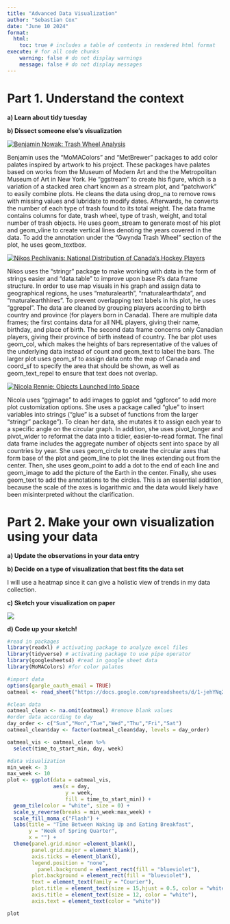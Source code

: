 ```yaml
---
title: "Advanced Data Visualization"
author: "Sebastian Cox"
date: "June 10 2024"
format:
  html: 
    toc: true # includes a table of contents in rendered html format
execute: # for all code chunks
    warning: false # do not display warnings
    message: false # do not display messages
---
```


# Part 1. Understand the context

**a) Learn about tidy tuesday**

**b) Dissect someone else's visualization**

[![Benjamin Nowak: Trash Wheel Analysis](vis1.jpg)](https://github.com/BjnNowak/TidyTuesday/blob/main/trash_wheel.R)

Benjamin uses the "MoMAColors" and "MetBrewer" packages to add color palates inspired by artwork to his project. These packages have palates based on works from the Museum of Modern Art and the the Metropolitan Museum of Art in New York. He "ggstream" to create his figure, which is a variation of a stacked area chart known as a stream plot, and "patchwork" to easily combine plots. He cleans the data using drop_na to remove rows with missing values and lubridate to modify dates. Afterwards, he converts the number of each type of trash found to its total weight. The data frame contains columns for date, trash wheel, type of trash, weight, and total number of trash objects. He uses geom_stream to generate most of his plot and geom_vline to create vertical lines denoting the years covered in the data. To add the annotation under the "Gwynda Trash Wheel" section of the plot, he uses geom_textbox.

[![Nikos Pechlivanis: National Distribution of Canada's Hockey Players](vis2.jpg)](https://github.com/npechl/TidyTuesday/blob/master/R/2024-01-09/2024-01-09_Canadian_Hockey_Player_Birth_Months.R)

Nikos uses the "stringr" package to make working with data in the form of strings easier and "data.table" to improve upon base R's data frame structure. In order to use map visuals in his graph and assign data to geographical regions, he uses "rnaturalearth", "rnaturalearthdata", and "rnaturalearthhires". To prevent overlapping text labels in his plot, he uses "ggrepel". The data are cleaned by grouping players according to birth country and province (for players born in Canada). There are multiple data frames; the first contains data for all NHL players, giving their name, birthday, and place of birth. The second data frame concerns only Canadian players, giving their province of birth instead of country. The bar plot uses geom_col, which makes the heights of bars representative of the values of the underlying data instead of count and geom_text to label the bars. The larger plot uses geom_sf to assign data onto the map of Canada and coord_sf to specify the area that should be shown, as well as geom_text_repel to ensure that text does not overlap.

[![Nicola Rennie: Objects Launched Into Space](vis3.jpg)](https://github.com/nrennie/tidytuesday/blob/main/2024/2024-04-23/20240423.R)

Nicola uses "ggimage" to add images to ggplot and "ggforce" to add more plot customization options. She uses a package called "glue" to insert variables into strings ("glue" is a subset of functions from the larger "stringr" package"). To clean her data, she mutates it to assign each year to a specific angle on the circular graph. In addition, she uses pivot_longer and pivot_wider to reformat the data into a tidier, easier-to-read format. The final data frame includes the aggregate number of objects sent into space by all countries by year. She uses geom_circle to create the circular axes that form base of the plot and geom_line to plot the lines extending out from the center. Then, she uses geom_point to add a dot to the end of each line and geom_image to add the picture of the Earth in the center. Finally, she uses geom_text to add the annotations to the circles. This is an essential addition, because the scale of the axes is logarithmic and the data would likely have been misinterpreted without the clarification.

# Part 2. Make your own visualization using your data

**a) Update the observations in your data entry**

**b) Decide on a type of visualization that best fits the data set**

I will use a heatmap since it can give a holistic view of trends in my data collection.

**c) Sketch your visualization on paper**

![](vis_sketch.JPG)

**d) Code up your sketch!**

```r
#read in packages
library(readxl) # activating package to analyze excel files
library(tidyverse) # activating package to use pipe operator
library(googlesheets4) #read in google sheet data
library(MoMAColors) #for color palates
```

```r
#import data
options(gargle_oauth_email = TRUE)
oatmeal <- read_sheet("https://docs.google.com/spreadsheets/d/1-jehYNq2uGv3Dk84BBosJTLBaYldt46AJvlJO098-VI/edit?usp=sharing")

#clean data
oatmeal_clean <- na.omit(oatmeal) #remove blank values
#order data according to day
day_order <- c("Sun","Mon","Tue","Wed","Thu","Fri","Sat")
oatmeal_clean$day <- factor(oatmeal_clean$day, levels = day_order)

oatmeal_vis <- oatmeal_clean %>% 
  select(time_to_start_min, day, week)
```

```r
#data visualization
min_week <- 3
max_week <- 10
plot <- ggplot(data = oatmeal_vis, 
               aes(x = day,
                   y = week,
                   fill = time_to_start_min)) +
  geom_tile(color = "white", size = 0) +
  scale_y_reverse(breaks = min_week:max_week) +
  scale_fill_moma_c("Flash") +
  labs(title = "Time Between Waking Up and Eating Breakfast",
       y = "Week of Spring Quarter",
       x = "") +
  theme(panel.grid.minor =element_blank(),
        panel.grid.major = element_blank(),
        axis.ticks = element_blank(),
        legend.position = "none",
          panel.background = element_rect(fill = "blueviolet"),
        plot.background = element_rect(fill = "blueviolet"),
        text = element_text(family = "Courier"),
        plot.title = element_text(size = 15,hjust = 0.5, color = "white"),
        axis.title = element_text(size = 12, color = "white"),
        axis.text = element_text(color = "white"))

plot
```
